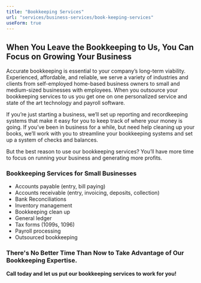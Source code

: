 ```yaml
---
title: "Bookkeeping Services"
url: "services/business-services/book-keeping-services"
useForm: true
---
```


**When You Leave the Bookkeeping to Us, You Can Focus on Growing Your Business**
--------------------------------------------------------------------------------

Accurate bookkeeping is essential to your company’s long-term viability. Experienced, affordable, and reliable, we serve a variety of industries and clients from self-employed home-based business owners to small and medium-sized businesses with employees. When you outsource your bookkeeping services to us you get one on one personalized service and state of the art technology and payroll software.

If you’re just starting a business, we’ll set up reporting and recordkeeping systems that make it easy for you to keep track of where your money is going. If you’ve been in business for a while, but need help cleaning up your books, we’ll work with you to streamline your bookkeeping systems and set up a system of checks and balances.

But the best reason to use our bookkeeping services? You’ll have more time to focus on running your business and generating more profits.

### Bookkeeping Services for Small Businesses

*   Accounts payable (entry, bill paying)
*   Accounts receivable (entry, invoicing, deposits, collection)
*   Bank Reconciliations
*   Inventory management
*   Bookkeeping clean up
*   General ledger
*   Tax forms (1099s, 1096)
*   Payroll processing
*   Outsourced bookkeeping

### There's No Better Time Than Now to Take Advantage of Our Bookkeeping Expertise.

**Call today and let us put our bookkeeping services to work for you!**

